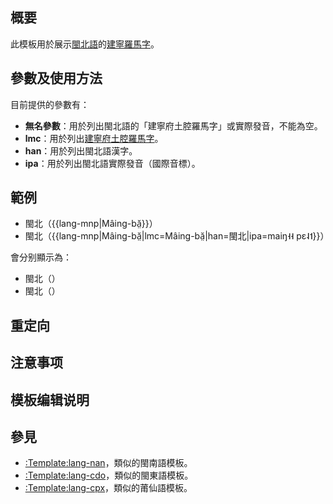 <includeonly><!-- 在這裡加入模板的保護標識 --></includeonly><noinclude>{{Documentation subpage}}</noinclude>
<!-- 在本行下編輯模板說明 -->
== 概要 ==
此模板用於展示[[閩北語]]的[[建寧羅馬字]]。
== 參數及使用方法 ==
目前提供的參數有：
*'''無名參數'''：用於列出閩北語的「建寧府土腔羅馬字」或實際發音，不能為空。
*'''lmc'''：用於列出[[建寧府土腔羅馬字]]。
*'''han'''：用於列出閩北語漢字。
*'''ipa'''：用於列出閩北語實際發音（國際音標）。
== 範例 ==
*閩北（<nowiki>{{lang-mnp|Mâing-bă̤}}</nowiki>）
*閩北（<nowiki>{{lang-mnp|Mâing-bă̤|lmc=Mâing-bă̤|han=閩北|ipa=maiŋ˧˧ pɛ˨˦}}</nowiki>）

會分别顯示為：

*閩北（{{lang-mnp|Mâing-bă̤}}）
*閩北（{{lang-mnp|Mâing-bă̤|lmc=Mâing-bă̤|han=閩北|ipa=maiŋ˧˧ pɛ˨˦}}）
== 重定向 ==

== 注意事项 ==

== 模板编辑说明 ==

== 參見 ==
*[[:Template:lang-nan]]，類似的閩南語模板。
*[[:Template:lang-cdo]]，類似的閩東語模板。
*[[:Template:lang-cpx]]，類似的莆仙語模板。
<includeonly>
<!-- 本行下加入模板的分類，跨維基連結加入Wikidata（參見[[Wikipedia:Wikidata]]） -->
[[Category:漢語多語言支持模板|{{PAGENAME}}]]</includeonly>
